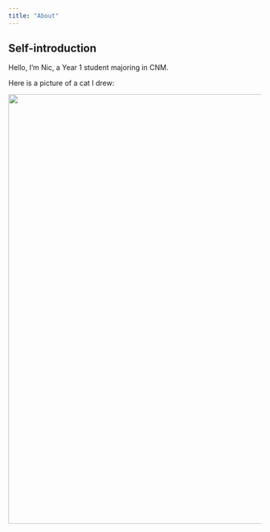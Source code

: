 ```yaml
---
title: "About"
---
```


## Self-introduction

Hello, I'm Nic, a Year 1 student majoring in CNM.

Here is a picture of a cat I drew:

![](images/ .JPG){width="855"}
